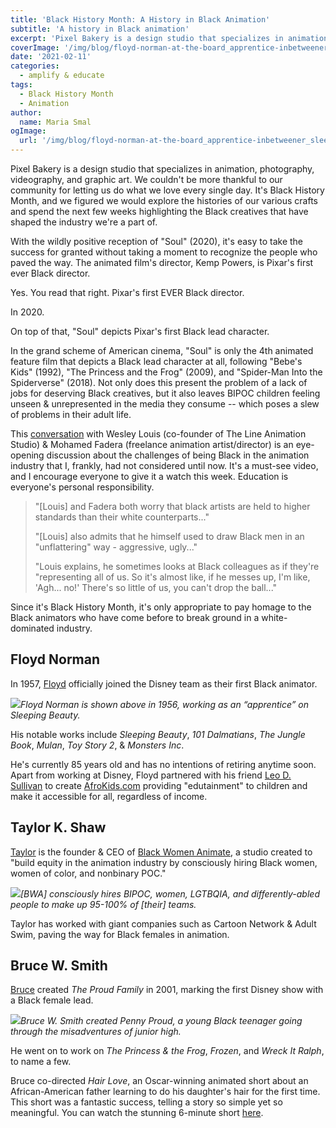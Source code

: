 ```yaml
---
title: 'Black History Month: A History in Black Animation'
subtitle: 'A history in Black animation'
excerpt: 'Pixel Bakery is a design studio that specializes in animation, photography, videography, and graphic art. We couldn’t be more thankful to our community for letting us do what we love every single day. It’s Black History Month, and we figured we would explore the histories of our various crafts and spend the next few weeks highlighting the Black creatives that have shaped the industry we’re a part of.'
coverImage: '/img/blog/floyd-norman-at-the-board_apprentice-inbetweener_sleeping-beauty-1956_custom-66ced25d3ba90b55cb5392e8dbc58abda163e141-s1600-c85-800x517.jpg'
date: '2021-02-11'
categories:
  - amplify & educate
tags:
  - Black History Month
  - Animation
author:
  name: Maria Smal
ogImage:
  url: '/img/blog/floyd-norman-at-the-board_apprentice-inbetweener_sleeping-beauty-1956_custom-66ced25d3ba90b55cb5392e8dbc58abda163e141-s1600-c85-800x517.jpg'
---
```


Pixel Bakery is a design studio that specializes in animation, photography, videography, and graphic art. We couldn't be more thankful to our community for letting us do what we love every single day. It's Black History Month, and we figured we would explore the histories of our various crafts and spend the next few weeks highlighting the Black creatives that have shaped the industry we're a part of.

With the wildly positive reception of "Soul" (2020), it's easy to take the success for granted without taking a moment to recognize the people who paved the way. The animated film's director, Kemp Powers, is Pixar's first ever Black director.

Yes. You read that right. Pixar's first EVER Black director.

In 2020.

On top of that, "Soul" depicts Pixar's first Black lead character.

In the grand scheme of American cinema, "Soul" is only the 4th animated feature film that depicts a Black lead character at all, following "Bebe's Kids" (1992), "The Princess and the Frog" (2009), and "Spider-Man Into the Spiderverse" (2018). Not only does this present the problem of a lack of jobs for deserving Black creatives, but it also leaves BIPOC children feeling unseen & unrepresented in the media they consume -- which poses a slew of problems in their adult life.

This [conversation](https://www.cartoonbrew.com/artist-rights/the-challenges-of-being-black-in-the-animation-industry-video-discussion-193165.html) with Wesley Louis (co-founder of The Line Animation Studio) & Mohamed Fadera (freelance animation artist/director) is an eye-opening discussion about the challenges of being Black in the animation industry that I, frankly, had not considered until now. It's a must-see video, and I encourage everyone to give it a watch this week. Education is everyone's personal responsibility.

> "[Louis] and Fadera both worry that black artists are held to higher standards than their white counterparts..."
>
> "[Louis] also admits that he himself used to draw Black men in an "unflattering" way - aggressive, ugly..."
>
> "Louis explains, he sometimes looks at Black colleagues as if they're "representing all of us. So it's almost like, if he messes up, I'm like, 'Agh... no!' There's so little of us, you can't drop the ball..."

Since it's Black History Month, it's only appropriate to pay homage to the Black animators who have come before to break ground in a white-dominated industry.

## Floyd Norman

In 1957, [Floyd](https://en.wikipedia.org/wiki/Floyd_Norman) officially joined the Disney team as their first Black animator.

![](/img/blog/floyd-norman-at-the-board_apprentice-inbetweener_sleeping-beauty-1956_custom-66ced25d3ba90b55cb5392e8dbc58abda163e141-s1600-c85-800x517.jpg)_Floyd Norman is shown above in 1956, working as an “apprentice” on Sleeping Beauty._

His notable works include _Sleeping Beauty_, _101 Dalmatians_, _The Jungle Book_, _Mulan_, _Toy Story 2_, & _Monsters Inc_.

He's currently 85 years old and has no intentions of retiring anytime soon. Apart from working at Disney, Floyd partnered with his friend [Leo D. Sullivan](https://www.imdb.com/name/nm0838214/) to create [AfroKids.com](http://afrokids.com/leodsullivan.html) providing "edutainment" to children and make it accessible for all, regardless of income.

## Taylor K. Shaw

[Taylor](https://taylorkshaw.com/) is the founder & CEO of [Black Women Animate](https://www.bwastudios.com/), a studio created to "build equity in the animation industry by consciously hiring Black women, women of color, and nonbinary POC."

![](/img/blog/Screen-Shot-2021-02-09-at-1.03.29-PM-800x404.png)_[BWA] consciously hires BIPOC, women, LGTBQIA, and differently-abled people to make up 95-100% of [their] teams._

Taylor has worked with giant companies such as Cartoon Network & Adult Swim, paving the way for Black females in animation.

## Bruce W. Smith

[Bruce](https://en.wikipedia.org/wiki/Bruce_W._Smith) created _The Proud Family_ in 2001, marking the first Disney show with a Black female lead.

![](/img/blog/Bruce_W._Smith.jpg)_Bruce W. Smith created Penny Proud, a young Black teenager going through the misadventures of junior high._

He went on to work on _The Princess & the Frog_, _Frozen_, and _Wreck It Ralph_, to name a few.

Bruce co-directed _Hair Love_, an Oscar-winning animated short about an African-American father learning to do his daughter's hair for the first time. This short was a fantastic success, telling a story so simple yet so meaningful. You can watch the stunning 6-minute short [here](https://www.youtube.com/watch?v=kNw8V_Fkw28).
